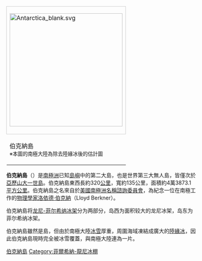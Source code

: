 {{Expand language|1=en|time=2021-04-24T02:51:27+00:00}}
{{coor icon|79|30|00|S|47|30|00|W|1000000}}
{| class="floatright" style="position:relative; border:1px solid #ccc; background:#f9f9f9;"
| style="border:1px solid #ccc;"|<div style="position: relative;">[[File:Antarctica_blank.svg|300px]]{{Image label|x=106|y=112|text=[[File:Flashspot.gif|20px]]}}</div>
|-
|伯克納島<br /><span style="font-size:smaller;">※本圖的南極大陸為除去陸緣冰後的估計圖</span>
|}
'''伯克納島'''（{{lang-en|Berkner Island}}）是[[南極洲|南極洲]]已知[[島嶼|島嶼]]中的第二大島，也是世界第三大無人島，皆僅次於[[亞歷山大一世島|亞歷山大一世島]]。伯克納島東西長約320[[公里|公里]]，寬約135公里，面積約4萬3873.1[[平方公里|平方公里]]。伯克納島之名來自於[[美國|美國]][[南極洲名稱諮詢委員會|南極洲名稱諮詢委員會]]，為紀念一位在南極工作的[[物理學家|物理學家]][[洛依德·伯克納|洛依德·伯克納]]（Lloyd Berkner）。

伯克納島将[[龙尼-菲尔希纳冰架|龙尼-菲尔希纳冰架]]分为两部分，岛西为面积较大的龙尼冰架，岛东为菲尔希纳冰架。

伯克納島雖然是島，但由於南極大陸[[冰|冰]][[雪|雪]]厚重，周圍海域凍結成廣大的[[陸緣冰|陸緣冰]]，因此伯克納島現時完全被冰雪覆蓋，與南極大陸連為一片。

{{DEFAULTSORT:Berkner Island}}
[[Category:伯克納島|]]
[[Category:菲爾希納-龍尼冰棚|Category:菲爾希納-龍尼冰棚]]


{{QueenElizabethLand-geo-stub}}